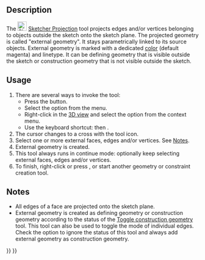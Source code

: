 <languages/>

{{Docnav
|[[Sketcher_External|External]]
|[[Sketcher_Intersection|Intersection]]
|[[Sketcher_Workbench|Sketcher]]
|IconL=Sketcher_External.svg
|IconR=Sketcher_Intersection.svg
|IconC=Workbench_Sketcher.svg
}}

{{GuiCommand
|Name=Sketcher Projection
|MenuLocation=Sketch → Sketcher tools → Create external projection geometry
|Workbenches=[[Sketcher_Workbench|Sketcher]]
|Shortcut={{KEY|G}} {{KEY|X}}
|Version=1.1
|SeeAlso=[[Sketcher_ToggleConstruction|Sketcher ConstructionMode]]
}}

==Description==

The [[Image:Sketcher_Projection.svg|24px]] [[Sketcher_Projection|Sketcher Projection]] tool projects edges and/or vertices belonging to objects outside the sketch onto the sketch plane. The projected geometry is called "external geometry". It stays parametrically linked to its source objects. External geometry is marked with a dedicated [[Sketcher_Preferences#Appearance|color]] (default magenta) and linetype. It can be defining geometry that is visible outside the sketch or construction geometry that is not visible outside the sketch.

==Usage==

# There are several ways to invoke the tool:
#* Press the {{Button|[[Image:Sketcher_Projection.svg|16px]] [[Sketcher_Projection|Create external projection geometry]]}} button.
#* Select the {{MenuCommand|Sketcher → Sketcher tools → [[Image:Sketcher_Projection.svg|16px]] Create external projection geometry}} option from the menu.
#* Right-click in the [[3D_view|3D view]] and select the {{MenuCommand|[[Image:Sketcher_Projection.svg|16px]] Create external projection geometry}} option from the context menu.
#* Use the keyboard shortcut: {{KEY|G}} then {{KEY|X}}.
# The cursor changes to a cross with the tool icon.
# Select one or more external faces, edges and/or vertices. See [[#Notes|Notes]].
# External geometry is created.
# This tool always runs in continue mode: optionally keep selecting external faces, edges and/or vertices.
# To finish, right-click or press {{KEY|Esc}}, or start another geometry or constraint creation tool.

== Notes ==

* All edges of a face are projected onto the sketch plane.
* External geometry is created as defining geometry or construction geometry according to the status of the [[Sketcher_ToggleConstruction|Toggle construction geometry]] tool. This tool can also be used to toggle the mode of individual edges. Check the {{MenuCommand|Edit → Preferences... → Sketcher → General → Always add external geometry as reference}} option to ignore the status of this tool and always add external geometry as construction geometry.


{{Docnav
|[[Sketcher_External|External]]
|[[Sketcher_Intersection|Intersection]]
|[[Sketcher_Workbench|Sketcher]]
|IconL=Sketcher_External.svg
|IconR=Sketcher_Intersection.svg
|IconC=Workbench_Sketcher.svg
}}

{{Sketcher_Tools_navi{{#translation:}}}}
{{Userdocnavi{{#translation:}}}}
